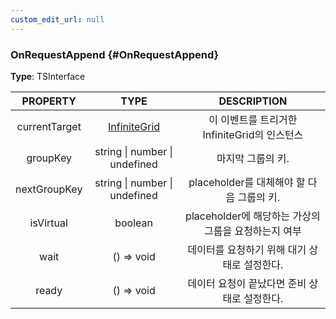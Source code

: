 ```yaml
---
custom_edit_url: null
---
```


### OnRequestAppend {#OnRequestAppend}

<div className="bulma-tags">

</div>

**Type**: TSInterface

|PROPERTY|TYPE|DESCRIPTION|
|:---:|:---:|:---:|
|currentTarget|[InfiniteGrid](InfiniteGrid)|이 이벤트를 트리거한 InfiniteGrid의 인스턴스|
|groupKey|string \| number \| undefined|마지막 그룹의 키.|
|nextGroupKey|string \| number \| undefined|placeholder를 대체해야 할 다음 그룹의 키.|
|isVirtual|boolean|placeholder에 해당하는 가상의 그룹을 요청하는지 여부|
|wait|() =&gt; void|데이터를 요청하기 위해 대기 상태로 설정한다.|
|ready|() =&gt; void|데이터 요청이 끝났다면 준비 상태로 설정한다.|

